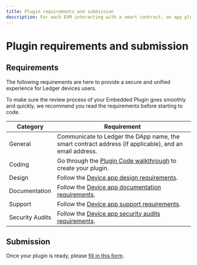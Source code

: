 ```yaml
---
title: Plugin requirements and submission
description: For each EVM interacting with a smart contract, an app plugin is needed, and it will be the first step of your integration.
---
```


# Plugin requirements and submission

## Requirements

The following requirements are here to provide a secure and unified experience for Ledger devices users.

To make sure the review process of your Embedded Plugin goes smoothly and quickly, we recommend you read the requirements before starting to code.

| Category        | Requirement                                                                                                     |
|-----------------|-----------------------------------------------------------------------------------------------------------------|
|  General        | Communicate to Ledger the DApp name, the smart contract address (if applicable), and an email address.          |
| Coding          | Go through the [Plugin Code walkthrough](./code-walkthrough) to create your plugin.   |
| Design          | Follow the [Device app design requirements](../device-app/coding-guidelines).               |
| Documentation   | Follow the [Device app documentation requirements](../device-app/deliverables/documentation-requirements). |
| Support         | Follow the [Device app support requirements](../device-app/deliverables/support-requirements).             |
| Security Audits | Follow the [Device app security audits requirements](../device-app/submission/security-audit).          |


## Submission

Once your plugin is ready, please [fill in this form](https://ledger.typeform.com/to/YZZCHEB8).
